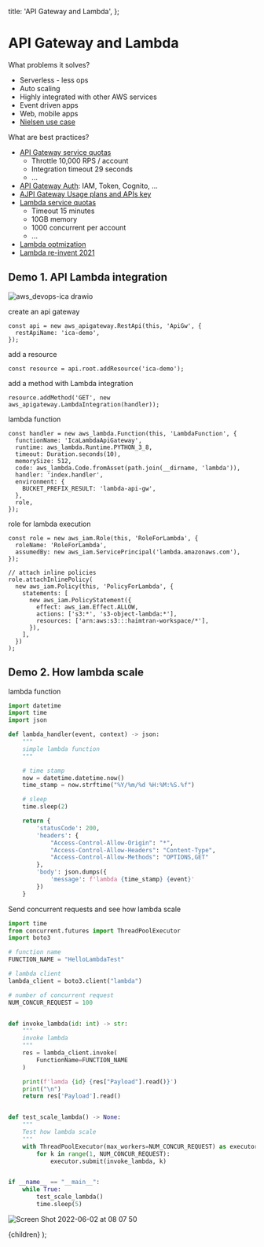   title: 'API Gateway and Lambda',
};


# API Gateway and Lambda

What problems it solves?

- Serverless - less ops
- Auto scaling
- Highly integrated with other AWS services
- Event driven apps
- Web, mobile apps
- [Nielsen use case](https://aws.amazon.com/blogs/architecture/nielsen-processing-55tb-of-data-per-day-with-aws-lambda/?pg=ln&sec=c)

What are best practices?

- [API Gateway service quotas](https://docs.aws.amazon.com/apigateway/latest/developerguide/limits.html)
  - Throttle 10,000 RPS / account
  - Integration timeout 29 seconds
  - ...
- [API Gateway Auth](https://docs.aws.amazon.com/apigateway/latest/developerguide/apigateway-control-access-to-api.html): IAM, Token, Cognito, ...
- [AJPI Gateway Usage plans and APIs key](https://docs.aws.amazon.com/apigateway/latest/developerguide/api-gateway-api-usage-plans.html)
- [Lambda service quotas]()
  - Timeout 15 minutes
  - 10GB memory
  - 1000 concurrent per account
  - ...
- [Lambda optmization](https://aws.amazon.com/blogs/compute/operating-lambda-performance-optimization-part-1/)
- [Lambda re-invent 2021](https://www.youtube.com/watch?v=pqC-t1kcTL4)

## Demo 1. API Lambda integration

![aws_devops-ica drawio](https://user-images.githubusercontent.com/20411077/171420579-1c61993f-5c43-4dba-92bc-256fc434d337.png)

create an api gateway

```tsx
const api = new aws_apigateway.RestApi(this, 'ApiGw', {
  restApiName: 'ica-demo',
});
```

add a resource

```tsx
const resource = api.root.addResource('ica-demo');
```

add a method with Lambda integration

```tsx
resource.addMethod('GET', new aws_apigateway.LambdaIntegration(handler));
```

lambda function

```tsx
const handler = new aws_lambda.Function(this, 'LambdaFunction', {
  functionName: 'IcaLambdaApiGateway',
  runtime: aws_lambda.Runtime.PYTHON_3_8,
  timeout: Duration.seconds(10),
  memorySize: 512,
  code: aws_lambda.Code.fromAsset(path.join(__dirname, 'lambda')),
  handler: 'index.handler',
  environment: {
    BUCKET_PREFIX_RESULT: 'lambda-api-gw',
  },
  role,
});
```

role for lambda execution

```tsx
const role = new aws_iam.Role(this, 'RoleForLambda', {
  roleName: 'RoleForLambda',
  assumedBy: new aws_iam.ServicePrincipal('lambda.amazonaws.com'),
});

// attach inline policies
role.attachInlinePolicy(
  new aws_iam.Policy(this, 'PolicyForLambda', {
    statements: [
      new aws_iam.PolicyStatement({
        effect: aws_iam.Effect.ALLOW,
        actions: ['s3:*', 's3-object-lambda:*'],
        resources: ['arn:aws:s3:::haimtran-workspace/*'],
      }),
    ],
  })
);
```

## Demo 2. How lambda scale

lambda function

```python
import datetime
import time
import json

def lambda_handler(event, context) -> json:
    """
    simple lambda function
    """

    # time stamp
    now = datetime.datetime.now()
    time_stamp = now.strftime("%Y/%m/%d %H:%M:%S.%f")

    # sleep
    time.sleep(2)

    return {
        'statusCode': 200,
        'headers': {
            "Access-Control-Allow-Origin": "*",
            "Access-Control-Allow-Headers": "Content-Type",
            "Access-Control-Allow-Methods": "OPTIONS,GET"
        },
        'body': json.dumps({
            'message': f'lambda {time_stamp} {event}'
        })
    }

```

Send concurrent requests and see how lambda scale

```python
import time
from concurrent.futures import ThreadPoolExecutor
import boto3

# function name
FUNCTION_NAME = "HelloLambdaTest"

# lambda client
lambda_client = boto3.client("lambda")

# number of concurrent request
NUM_CONCUR_REQUEST = 100


def invoke_lambda(id: int) -> str:
    """
    invoke lambda
    """
    res = lambda_client.invoke(
        FunctionName=FUNCTION_NAME
    )

    print(f'lamda {id} {res["Payload"].read()}')
    print("\n")
    return res['Payload'].read()


def test_scale_lambda() -> None:
    """
    Test how lambda scale
    """
    with ThreadPoolExecutor(max_workers=NUM_CONCUR_REQUEST) as executor:
        for k in range(1, NUM_CONCUR_REQUEST):
            executor.submit(invoke_lambda, k)


if __name__ == "__main__":
    while True:
        test_scale_lambda()
        time.sleep(5)
```

![Screen Shot 2022-06-02 at 08 07 50](https://user-images.githubusercontent.com/20411077/171526202-4089c88a-eb4a-4ee2-8ecb-ac6677a8527c.png)

  <MyLayoutTest frontmatter={meta}>{children}</MyLayoutTest>
);
